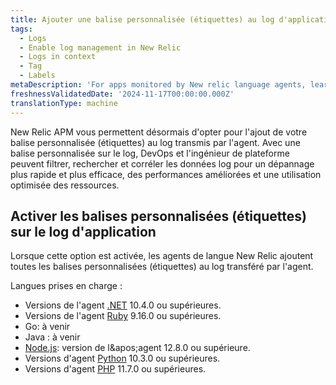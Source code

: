 ```yaml
---
title: Ajouter une balise personnalisée (étiquettes) au log d'application
tags:
  - Logs
  - Enable log management in New Relic
  - Logs in context
  - Tag
  - Labels
metaDescription: 'For apps monitored by New relic language agents, learn how to add custome tags (labels) to logs.'
freshnessValidatedDate: '2024-11-17T00:00:00.000Z'
translationType: machine
---
```


New Relic APM vous permettent désormais d'opter pour l'ajout de votre balise personnalisée (étiquettes) au log transmis par l'agent. Avec une balise personnalisée sur le log, DevOps et l'ingénieur de plateforme peuvent filtrer, rechercher et corréler les données log pour un dépannage plus rapide et plus efficace, des performances améliorées et une utilisation optimisée des ressources.

## Activer les balises personnalisées (étiquettes) sur le log d'application

Lorsque cette option est activée, les agents de langue New Relic ajoutent toutes les balises personnalisées (étiquettes) au log transféré par l'agent.

Langues prises en charge :

* Versions de l'agent [.NET](/docs/apm/agents/net-agent/configuration/net-agent-configuration) 10.4.0 ou supérieures.
* Versions de l'agent [Ruby](/docs.newrelic.com/docs/apm/agents/ruby-agent/configuration/ruby-agent-configuration/) 9.16.0 ou supérieures.
* Go: à venir
* Java : à venir
* [Node.js](/docs/apm/agents/nodejs-agent/installation-configuration/nodejs-agent-configuration): version de l&amp;apos;agent 12.8.0 ou supérieure.
* Versions d'agent [Python](/docs/apm/agents/python-agent/configuration/python-agent-configuration) 10.3.0 ou supérieures.
* Versions d'agent [PHP](/docs/apm/agents/php-agent/configuration/php-agent-configuration/) 11.7.0 ou supérieures.
